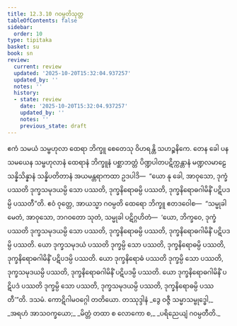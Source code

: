```yaml
---
title: 12.3.10 ဂဝမ္ပတိသုတ္တ
tableOfContents: false
sidebar:
  order: 10
type: tipitaka
basket: su
book: sn
review:
  current: review
  updated: '2025-10-20T15:32:04.937257'
  updated_by: ''
  notes: ''
  history:
  - state: review
    date: '2025-10-20T15:32:04.937257'
    updated_by: ''
    notes: ''
    previous_state: draft
---
```



<DynamicBreadcrumb />


<ReviewStatus review={frontmatter.review} showDetails={true} />

<HypothesisAnnotation frontmatter={frontmatter} />

<Division number="1100" book="sn" e="ch" v="18" p="444">

<Paragraph number="2302" book="sn">
ဧကံ သမယံ သမ္ဗဟုလာ ထေရာ ဘိက္ခူ စေတေသု ဝိဟရန္တိ သဟဉ္စနိကေ. တေန ခေါ ပန သမယေန သမ္ဗဟုလာနံ ထေရာနံ ဘိက္ခူနံ ပစ္ဆာဘတ္တံ ပိဏ္ဍပါတပဋိက္ကန္တာနံ မဏ္ဍလမာဠေ သန္နိသိန္နာနံ သန္နိပတိတာနံ အယမန္တရာကထာ ဥဒပါဒိ—  “ယော နု ခေါ, အာဝုသော, ဒုက္ခံ ပဿတိ ဒုက္ခသမုဒယမ္ပိ သော ပဿတိ, ဒုက္ခနိရောဓမ္ပိ ပဿတိ, ဒုက္ခနိရောဓဂါမိနိံ ပဋိပဒမ္ပိ ပဿတီ”တိ.
</Paragraph>

<Paragraph number="2303" book="sn">
ဧဝံ ဝုတ္တေ, အာယသ္မာ ဂဝမ္ပတိ ထေရော ဘိက္ခူ ဧတဒဝေါစ—  “သမ္မုခါ မေတံ, အာဝုသော, ဘဂဝတော သုတံ, သမ္မုခါ ပဋိဂ္ဂဟိတံ—  ‘ယော, ဘိက္ခဝေ, ဒုက္ခံ ပဿတိ ဒုက္ခသမုဒယမ္ပိ သော ပဿတိ, ဒုက္ခနိရောဓမ္ပိ ပဿတိ, ဒုက္ခနိရောဓဂါမိနိံ ပဋိပဒမ္ပိ ပဿတိ. ယော ဒုက္ခသမုဒယံ ပဿတိ ဒုက္ခမ္ပိ သော ပဿတိ, ဒုက္ခနိရောဓမ္ပိ ပဿတိ, ဒုက္ခနိရောဓဂါမိနိံ ပဋိပဒမ္ပိ ပဿတိ. ယော ဒုက္ခနိရောဓံ ပဿတိ ဒုက္ခမ္ပိ သော ပဿတိ, ဒုက္ခသမုဒယမ္ပိ ပဿတိ, ဒုက္ခနိရောဓဂါမိနိံ ပဋိပဒမ္ပိ ပဿတိ. ယော ဒုက္ခနိရောဓဂါမိနိံ ပဋိပဒံ ပဿတိ ဒုက္ခမ္ပိ သော ပဿတိ, ဒုက္ခသမုဒယမ္ပိ ပဿတိ, ဒုက္ခနိရောဓမ္ပိ ပဿတီ’”တိ.

</Paragraph>
</Division>

<Paragraph number="2304" type="center" book="sn">
ဒသမံ.



</Paragraph>

<Paragraph number="2305" type="center" book="sn">
ကောဋိဂါမဝဂ္ဂေါ တတိယော.



</Paragraph>

<Paragraph number="2306" type="center" book="sn">
တဿုဒ္ဒါနံ


</Paragraph>

<Paragraph number="2307" type="verses" book="sn">
_ဒွေ ဝဇ္ဇီ သမ္မာသမ္ဗုဒ္ဓေါ,_  
_အရဟံ အာသဝက္ခယော;_  
_မိတ္တံ တထာ စ လောကော စ,_  
_ပရိညေယျံ ဂဝမ္ပတီတိ._
</Paragraph>